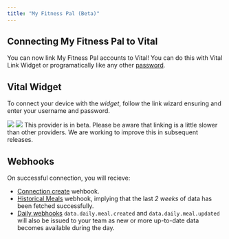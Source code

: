 ```yaml
---
title: "My Fitness Pal (Beta)"
---
```


## Connecting My Fitness Pal to Vital

You can now link My Fitness Pal accounts to Vital! You can do this with Vital Link Widget or programatically like any other [password](/api-reference/link/link-email-provider).

## Vital Widget

To connect your device with the *widget*, follow the link wizard ensuring and enter your username and password.

<Frame>
    <img src="/img/my_fitness_pal_link_search.png" className="w-2/5 block mx-auto" />
    <img src="/img/my_fitness_pal_link_credentials.png" className="w-2/5 block mx-auto" />
</Frame>

<Info>
This provider is in beta. Please be aware that linking is a little slower than other providers. We are working to improve this in subsequent releases.
</Info>

</CodeGroup>

## Webhooks

On successful connection, you will recieve:

- [Connection create](/webhooks/data_flow#connection-created) wehbook.
- [Historical Meals](/webhooks/data_flow#historical-data-flow) webhook, implying that the last *2 weeks* of data has been fetched successfully.
- [Daily webhooks](/webhooks/data_flow#daily-data-flow) `data.daily.meal.created` and `data.daily.meal.updated` will also be issued to your team as new or more up-to-date data becomes available during the day.
